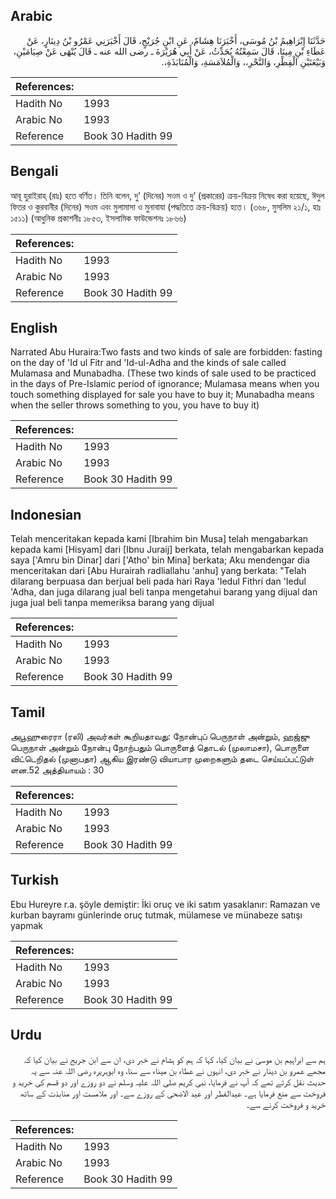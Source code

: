 ## Arabic


<div dir="rtl" lang="ar" style={{fontSize:'larger',backgroundColor:'#f8f9fa',padding:20}}>
حَدَّثَنَا إِبْرَاهِيمُ بْنُ مُوسَى، أَخْبَرَنَا هِشَامٌ، عَنِ ابْنِ جُرَيْجٍ، قَالَ أَخْبَرَنِي عَمْرُو بْنُ دِينَارٍ، عَنْ عَطَاءِ بْنِ مِينَا، قَالَ سَمِعْتُهُ يُحَدِّثُ، عَنْ أَبِي هُرَيْرَةَ ـ رضى الله عنه ـ قَالَ يُنْهَى عَنْ صِيَامَيْنِ، وَبَيْعَتَيْنِ الْفِطْرِ، وَالنَّحْرِ،، وَالْمُلاَمَسَةِ، وَالْمُنَابَذَةِ،‏.‏
</div>
<div style={{backgroundColor:'#f8f9fa',padding:20, marginBottom: 10}}><table> <thead> <tr> <th>References:</th> <th></th> </tr> </thead> <tbody><tr><td>Hadith No</td><td>1993</td></tr><tr><td>Arabic No</td><td>1993</td></tr><tr><td>Reference</td><td>Book 30 Hadith 99</td></tr></tbody></table></div>

## Bengali


<div dir="ltr" lang="bn" style={{fontSize:'larger',backgroundColor:'#f8f9fa',padding:20}}>
আবূ হুরাইরাহ্ (রাঃ) হতে বর্ণিত। তিনি বলেন, দু’ (দিনের) সওম ও দু’ (প্রকারের) ক্রয়-বিক্রয় নিষেধ করা হয়েছে, ঈদুল ফিতর ও কুরবানীর (দিনের) সওম এবং মুলামাসা ও মুনাবাযা (পদ্ধতিতে ক্রয়-বিক্রয়) হতে। (৩৬৮, মুসলিম ২১/১, হাঃ ১৫১১) (আধুনিক প্রকাশনীঃ ১৮৫৩, ইসলামিক ফাউন্ডেশনঃ ১৮৬৬)
</div>
<div style={{backgroundColor:'#f8f9fa',padding:20, marginBottom: 10}}><table> <thead> <tr> <th>References:</th> <th></th> </tr> </thead> <tbody><tr><td>Hadith No</td><td>1993</td></tr><tr><td>Arabic No</td><td>1993</td></tr><tr><td>Reference</td><td>Book 30 Hadith 99</td></tr></tbody></table></div>

## English


<div dir="ltr" lang="en" style={{fontSize:'larger',backgroundColor:'#f8f9fa',padding:20}}>
Narrated Abu Huraira:Two fasts and two kinds of sale are forbidden: fasting on the day of 'Id ul Fitr and 'Id-ul-Adha and the kinds of sale called Mulamasa and Munabadha. (These two kinds of sale used to be practiced in the days of Pre-Islamic period of ignorance; Mulamasa means when you touch something displayed for sale you have to buy it; Munabadha means when the seller throws something to you, you have to buy it)
</div>
<div style={{backgroundColor:'#f8f9fa',padding:20, marginBottom: 10}}><table> <thead> <tr> <th>References:</th> <th></th> </tr> </thead> <tbody><tr><td>Hadith No</td><td>1993</td></tr><tr><td>Arabic No</td><td>1993</td></tr><tr><td>Reference</td><td>Book 30 Hadith 99</td></tr></tbody></table></div>

## Indonesian


<div dir="ltr" lang="id" style={{fontSize:'larger',backgroundColor:'#f8f9fa',padding:20}}>
Telah menceritakan kepada kami [Ibrahim bin Musa] telah mengabarkan kepada kami [Hisyam] dari [Ibnu Juraij] berkata, telah mengabarkan kepada saya ['Amru bin Dinar] dari ['Atho' bin Mina] berkata; Aku mendengar dia menceritakan dari [Abu Hurairah radliallahu 'anhu] yang berkata: "Telah dilarang berpuasa dan berjual beli pada hari Raya 'Iedul Fithri dan 'Iedul 'Adha, dan juga dilarang jual beli tanpa mengetahui barang yang dijual dan juga jual beli tanpa memeriksa barang yang dijual
</div>
<div style={{backgroundColor:'#f8f9fa',padding:20, marginBottom: 10}}><table> <thead> <tr> <th>References:</th> <th></th> </tr> </thead> <tbody><tr><td>Hadith No</td><td>1993</td></tr><tr><td>Arabic No</td><td>1993</td></tr><tr><td>Reference</td><td>Book 30 Hadith 99</td></tr></tbody></table></div>

## Tamil


<div dir="ltr" lang="ta" style={{fontSize:'larger',backgroundColor:'#f8f9fa',padding:20}}>
அபூஹுரைரா (ரலி) அவர்கள் கூறியதாவது: நோன்புப் பெருநாள் அன்றும், ஹஜ்ஜு பெருநாள் அன்றும் நோன்பு நோற்பதும் பொருளைத் தொடல் (முலாமசா), பொருளை விட்டெறிதல் (முனாபதா) ஆகிய இரண்டு வியாபார முறைகளும் தடை செய்யப்பட்டுள் ளன.52 அத்தியாயம் : 30
</div>
<div style={{backgroundColor:'#f8f9fa',padding:20, marginBottom: 10}}><table> <thead> <tr> <th>References:</th> <th></th> </tr> </thead> <tbody><tr><td>Hadith No</td><td>1993</td></tr><tr><td>Arabic No</td><td>1993</td></tr><tr><td>Reference</td><td>Book 30 Hadith 99</td></tr></tbody></table></div>

## Turkish


<div dir="ltr" lang="tr" style={{fontSize:'larger',backgroundColor:'#f8f9fa',padding:20}}>
Ebu Hureyre r.a. şöyle demiştir: İki oruç ve iki satım yasaklanır: Ramazan ve kurban bayramı günlerinde oruç tutmak, mülamese ve münabeze satışı yapmak
</div>
<div style={{backgroundColor:'#f8f9fa',padding:20, marginBottom: 10}}><table> <thead> <tr> <th>References:</th> <th></th> </tr> </thead> <tbody><tr><td>Hadith No</td><td>1993</td></tr><tr><td>Arabic No</td><td>1993</td></tr><tr><td>Reference</td><td>Book 30 Hadith 99</td></tr></tbody></table></div>

## Urdu


<div dir="rtl" lang="ur" style={{fontSize:'larger',backgroundColor:'#f8f9fa',padding:20}}>
ہم سے ابراہیم بن موسیٰ نے بیان کیا، کہا کہ ہم کو ہشام نے خبر دی، ان سے ابن جریج نے بیان کیا کہ مجھے عمرو بن دینار نے خبر دی، انہوں نے عطاء بن میناء سے سنا، وہ ابوہریرہ رضی اللہ عنہ سے یہ حدیث نقل کرتے تھے کہ آپ نے فرمایا، نبی کریم صلی اللہ علیہ وسلم نے دو روزے اور دو قسم کی خرید و فروخت سے منع فرمایا ہے۔ عیدالفطر اور عید الاضحی کے روزے سے۔ اور ملامست اور منابذت کے ساتھ خرید و فروخت کرنے سے۔
</div>
<div style={{backgroundColor:'#f8f9fa',padding:20, marginBottom: 10}}><table> <thead> <tr> <th>References:</th> <th></th> </tr> </thead> <tbody><tr><td>Hadith No</td><td>1993</td></tr><tr><td>Arabic No</td><td>1993</td></tr><tr><td>Reference</td><td>Book 30 Hadith 99</td></tr></tbody></table></div>
